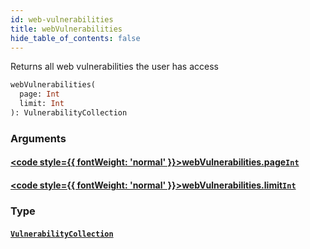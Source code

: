 ```yaml
---
id: web-vulnerabilities
title: webVulnerabilities
hide_table_of_contents: false
---
```








Returns all web vulnerabilities the user has access

```graphql
webVulnerabilities(
  page: Int
  limit: Int
): VulnerabilityCollection
```


### Arguments

#### [<code style={{ fontWeight: 'normal' }}>webVulnerabilities.<b>page</b></code>](#)<Bullet />[`Int`](/api/graphql/documentation/scalars/int) <Badge class="secondary" text="scalar"/>
> 
> 

#### [<code style={{ fontWeight: 'normal' }}>webVulnerabilities.<b>limit</b></code>](#)<Bullet />[`Int`](/api/graphql/documentation/scalars/int) <Badge class="secondary" text="scalar"/>
> 
> 

### Type

#### [`VulnerabilityCollection`](/api/graphql/documentation/objects/vulnerability-collection) <Badge class="secondary" text="object"/>
> 
> 





